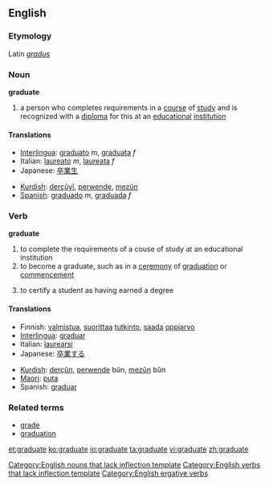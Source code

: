 ==English==
===Etymology===
Latin ''[[gradus]]''
===Noun===
'''graduate'''

# a person who completes requirements in a [[course]] of [[study]] and is recognized with a [[diploma]] for this at an [[educational]] [[institution]]

====Translations====
{{top}}
*[[Interlingua]]: [[graduato]] ''m'', [[graduata]] ''f''
*Italian: [[laureato]] ''m'', [[laureata]] ''f''
*Japanese: [[卒業生]]
{{mid}}
*[[Kurdish]]: [[derçûyî]], [[perwende]], [[mezûn]]
*[[Spanish]]: [[graduado]] ''m'', [[graduada]] ''f''
{{bottom}}

===Verb===
'''graduate'''

# to complete the requirements of a couse of study at an educational institution
# to become a graduate, such as in a [[ceremony]] of [[graduation]] or [[commencement]]
# {{ergative}} to certify a student as having earned a degree

====Translations====
{{top}}
*Finnish: [[valmistua]], [[suorittaa]] [[tutkinto]], [[saada]] [[oppiarvo]]
*[[Interlingua]]: [[graduar]]
*Italian: [[laurearsi]]
*Japanese: [[卒業]]する
{{mid}}
*[[Kurdish]]: [[derçûn]], [[perwende]] bûn, [[mezûn]] bûn
*[[Maori]]: [[puta]]
*Spanish: [[graduar]]
{{bottom}}

===Related terms===
*[[grade]]
*[[graduation]]

[[Category:English nouns that lack inflection template]]
[[Category:English verbs that lack inflection template]]
[[Category:English ergative verbs]]

[[et:graduate]]
[[ko:graduate]]
[[io:graduate]]
[[ta:graduate]]
[[vi:graduate]]
[[zh:graduate]]